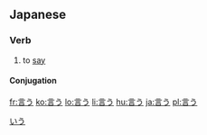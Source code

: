 ==Japanese==
{{ja-kanjitab|言}}

=== Verb ===
{{ja-verb|kk|type=1|hira=いう|rom=iu}}
#to [[say]]

==== Conjugation ====
{{ja-go-u|言|い|i}}

[[Category:1000_Japanese_basic_words|いう]]

[[fr:言う]]
[[ko:言う]]
[[lo:言う]]
[[li:言う]]
[[hu:言う]]
[[ja:言う]]
[[pl:言う]]
